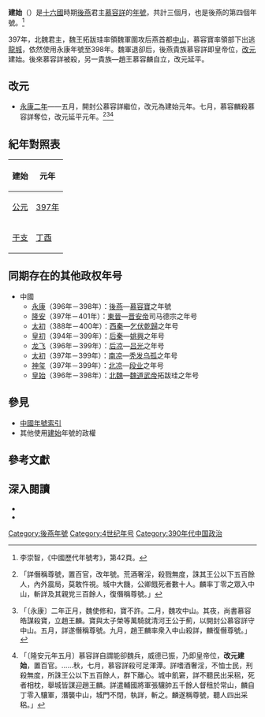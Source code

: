{{Eranamebox
|年号=建始
|起讫时间= 397年五月－七月
|政权= 後燕
|帝王= 慕容詳
|历时= 三個月
|timeline= <timeline>
ImageSize  = width:200 height:50
PlotArea   = width:180 height:30 left:10 bottom:20
TimeAxis   = orientation:horizontal
DateFormat = yyyy
Period     = from:304 till:439
AlignBars  = early
ScaleMajor = increment:80 start:304
Colors =
  id:canvas value:rgb(1,1,0.85)
BackgroundColors = canvas:canvas
PlotData =
  width:15 color:black
  bar:era from:start till:end
  bar:era from:384 till:407 color:red
  bar:era from:397 till:397 color:green
  bar:era from:397 till:397 color:blue
</timeline>
|说明= {{fontcolor|blue|建始}}在十六國、{{fontcolor|red|後燕}}和{{fontcolor|green|慕容詳}}时期的位置。
}}
'''建始'''（{{kj|397年|五月||七月}}）是[[十六國|十六國]]時期[[後燕|後燕]]君主[[慕容詳|慕容詳]]的[[年號|年號]]，共計三個月，也是後燕的第四個年號。<ref>李崇智，《中國歷代年號考》，第42頁。</ref>

397年，北魏君主，魏王拓跋珪率領魏軍圍攻后燕首都[[定州|中山]]，慕容寶率領部下出逃[[龍城|龍城]]，依然使用永康年號至398年。魏軍退卻后，後燕貴族慕容詳即皇帝位，[[改元|改元]]建始。後來慕容詳被殺，另一貴族—趙王慕容麟自立，改元延平。

==改元==
*[[397年|永康二年]]——五月，開封公慕容詳繼位，改元為建始元年。七月，慕容麟殺慕容詳奪位，改元延平元年。<ref>{{cite wikisource|title=晉書載記第二十四慕容寶|last=房玄齡|wslink=zh:晉書/卷124}}「詳僭稱尊號，置百官，改年號。荒酒奢淫，殺戮無度，誅其王公以下五百餘人，內外震局，莫敢忤視。城中大饑，公卿餓死者數十人。麟率丁零之眾入中山，斬詳及其親党三百餘人，復僭稱尊號。」</ref><ref>{{cite wikisource|title=太平御覽偏霸部九|last=李昉|wslink=zh:太平御覽/0125}}「〔永康〕二年正月，魏使修和，寶不許。二月，魏攻中山。其夜，尚書慕容皓謀殺寶，立趙王麟。寶與太子榮等萬騎就清河王公于薊，以開封公慕容詳守中山。五月，詳遂僭稱尊號。九月，趙王麟率衆入中山殺詳，麟復僭尊號。」</ref><ref>{{cite wikisource|title=資治通鑑晉紀三十一|last=司馬光|wslink=zh:資治通鑒 (胡三省音注)/卷109}}「〔隆安元年五月〕慕容詳自謂能卻魏兵，威德已振，乃即皇帝位，'''改元建始'''，置百官。……秋，七月，慕容詳殺可足渾潭。詳嗜酒奢淫，不恤士民，刑殺無度，所誅王公以下五百餘人，群下離心。城中飢窘，詳不聽民出采稆，死者相枕，舉城皆謀迎趙王麟。詳遣輔國將軍張驤帥五千餘人督租於常山，麟自丁零入驤軍，潛襲中山，城門不閉，執詳，斬之。麟遂稱尊號，聽人四出采稆。」</ref>

==紀年對照表==
{| class="wikitable"  style="text-align:center;"
!建始!!元年
|-
![[公元|公元]]
|[[397年|397年]]
|-
![[干支|干支]]
|[[丁酉|丁酉]]
|}

==同期存在的其他政权年号==
*中國
**[[永康_(後燕)|永康]]（396年－398年）：[[後燕|後燕]]—[[慕容寶|慕容寶]]之年號
**[[隆安_(东晋)|隆安]]（397年－401年）：[[東晉|東晉]]—[[晋安帝|晋安帝]]司马德宗之年号
**[[太初_(西秦)|太初]]（388年－400年）：[[西秦|西秦]]—[[乞伏乾歸|乞伏乾歸]]之年号
**[[皇初|皇初]]（394年－399年）：[[后秦|后秦]]—[[姚興|姚興]]之年号
**[[龙飞_(后凉)|龙飞]]（396年－399年）：[[后凉|后凉]]—[[吕光|吕光]]之年号
**[[太初_(南凉)|太初]]（397年－399年）：[[南凉|南凉]]—[[秃发乌孤|秃发乌孤]]之年号
**[[神玺|神玺]]（397年－399年）：[[北凉|北凉]]—[[段业|段业]]之年号
**[[皇始_(北魏)|皇始]]（396年－398年）：[[北魏|北魏]]—[[魏道武帝|魏道武帝]]拓跋珪之年号

==參見==
*[[中国年号列表#後燕|中國年號索引]]
*其他使用[[建始|建始]]年號的政權

==參考文獻==
{{Reflist}}

==深入閱讀==
<div>
*{{Cite book|author=李崇智|title=中国历代年号考|format=|url=|date=2004年12月|publisher=中华书局|location=北京|id=ISBN 7101025129}}
*{{Cite book|author=鄧洪波|title=東亞歷史年表|format=pdf|url=http://www.eastasia.ntu.edu.tw/chinese/05_a04.htm|date=2005年3月|publisher=國立臺灣大學東亞經典與文化研究計劃|location=臺北|id=ISBN 9789860005189|access-date=2022-01-03|archive-date=2007-08-25|archive-url=https://web.archive.org/web/20070825002742/http://www.eastasia.ntu.edu.tw/chinese/05_a04.htm|dead-url=yes}}
</div>

{{年号|[[永康_(后燕)|永康]]|[[中国年号列表|後燕年號]]<br>397年|[[延平_(慕容麟)|延平]]}}
{{晉十六國年號}}

[[Category:後燕年號|Category:後燕年號]]
[[Category:4世纪年号|Category:4世纪年号]]
[[Category:390年代中国政治|Category:390年代中国政治]]